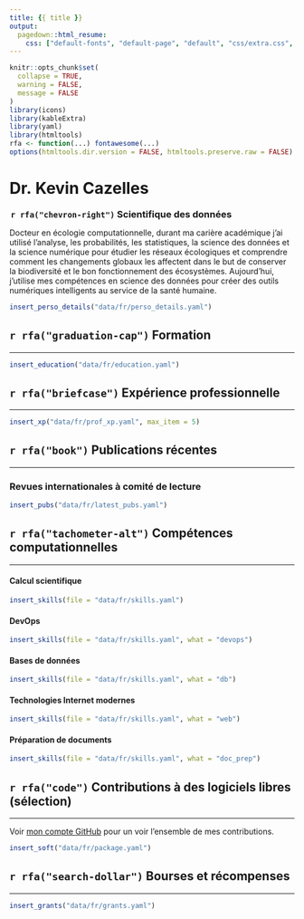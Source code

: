 ```yaml
---
title: {{ title }}
output:
  pagedown::html_resume:
    css: ["default-fonts", "default-page", "default", "css/extra.css", "css/fonts.css"]
---
```



```r
knitr::opts_chunk$set(
  collapse = TRUE,
  warning = FALSE,
  message = FALSE
)
library(icons)
library(kableExtra)
library(yaml)
library(htmltools)
rfa <- function(...) fontawesome(...)
options(htmltools.dir.version = FALSE, htmltools.preserve.raw = FALSE)
```




<div class="details_container">

<div class="left details font90 width62">

<div class="main_title">
  <h1> Dr. Kevin Cazelles </h1>
  <h3 style = "margin: 2px;"> `r rfa("chevron-right")` Scientifique des données </h3>
</div>

Docteur en écologie computationnelle, durant ma carière académique j'ai utilisé l'analyse, les probabilités, les statistiques, la science des données et la science numérique pour étudier les réseaux écologiques et comprendre comment les changements globaux les affectent dans le but de conserver la biodiversité et le bon fonctionnement des écosystèmes. Aujourd'hui, j'utilise mes compétences en science des données pour créer des outils numériques intelligents au service de la santé humaine.


</div>


<div class="right details font85 width38">

```R
insert_perso_details("data/fr/perso_details.yaml")
```  
</div>


</div>



<div class="left sections_container width100">



## `r rfa("graduation-cap")` Formation

<hr>

```R
insert_education("data/fr/education.yaml")
```


## `r rfa("briefcase")` Expérience professionnelle

<hr>


```R
insert_xp("data/fr/prof_xp.yaml", max_item = 5)
```

## `r rfa("book")` Publications récentes

<hr>

### Revues internationales à comité de lecture

```R
insert_pubs("data/fr/latest_pubs.yaml")
```

## `r rfa("tachometer-alt")` Compétences computationnelles

<hr>


<div class="left details width100">


<div class="left width50">

#### Calcul scientifique

```R
insert_skills(file = "data/fr/skills.yaml")
```

#### DevOps

```R
insert_skills(file = "data/fr/skills.yaml", what = "devops")
```

</div>


<div class="right width50">

#### Bases de données

```R
insert_skills(file = "data/fr/skills.yaml", what = "db")
```


#### Technologies Internet modernes

```R
insert_skills(file = "data/fr/skills.yaml", what = "web")
```

#### Préparation de documents

```R
insert_skills(file = "data/fr/skills.yaml", what = "doc_prep")
```

</div>


</div>






## `r rfa("code")` Contributions à des logiciels libres (sélection)

<hr>

Voir [mon compte GitHub](https://github.com/KevCaz) pour un voir l'ensemble de mes contributions.


</div>

```R
insert_soft("data/fr/package.yaml")
```




## `r rfa("search-dollar")` Bourses et récompenses

<hr>

```R
insert_grants("data/fr/grants.yaml")
```


</div>


</div>